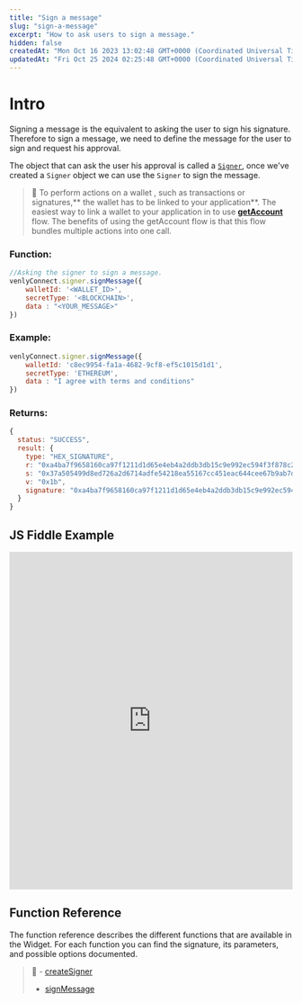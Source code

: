```yaml
---
title: "Sign a message"
slug: "sign-a-message"
excerpt: "How to ask users to sign a message."
hidden: false
createdAt: "Mon Oct 16 2023 13:02:48 GMT+0000 (Coordinated Universal Time)"
updatedAt: "Fri Oct 25 2024 02:25:48 GMT+0000 (Coordinated Universal Time)"
---
```

# Intro

Signing a message is the equivalent to asking the user to sign his signature. Therefore to sign a message, we need to define the message for the user to sign and request his approval.

The object that can ask the user his approval is called a [`Signer`](https://venly.readme.io/docs/signer), once we've created a `Signer` object we can use the `Signer` to sign the message.

> 🚧 To perform actions on a wallet , such as transactions or signatures,** the wallet has to be linked to your application**.  The easiest way to link a wallet to your application in to use **[getAccount](https://docs.venly.io/docs/widget-user-authentication#get-user-account)** flow.  The benefits of using the getAccount flow is that this flow bundles multiple actions into one call.

### Function:

```javascript
//Asking the signer to sign a message.
venlyConnect.signer.signMessage({
    walletId: '<WALLET_ID>',
    secretType: '<BLOCKCHAIN>',
    data : "<YOUR_MESSAGE>"
})
```

### Example:

```javascript
venlyConnect.signer.signMessage({
    walletId: 'c8ec9954-fa1a-4682-9cf8-ef5c1015d1d1',
    secretType: 'ETHEREUM',
    data : "I agree with terms and conditions"
})
```

### Returns:

```javascript
{
  status: "SUCCESS",
  result: {
    type: "HEX_SIGNATURE",
    r: "0xa4ba7f9658160ca97f1211d1d65e4eb4a2ddb3db15c9e992ec594f3f878c29f6",
    s: "0x37a505499d8ed726a2d6714adfe54218ea55167cc451eac644cee67b9ab7d8a6",
    v: "0x1b",
    signature: "0xa4ba7f9658160ca97f1211d1d65e4eb4a2ddb3db15c9e992ec594f3f878c29f637a505499d8ed726a2d6714adfe54218ea55167cc451eac644cee67b9ab7d8a61b"
  }
}
```

## JS Fiddle Example

<iframe width="100%" height="600" src="https://jsfiddle.net/abdullah066/s8tgjyd6/embedded/" frameborder="0"></iframe>


## Function Reference

The function reference describes the different functions that are available in the Widget. For each function you can find the signature, its parameters, and possible options documented.

> 📘 - [createSigner](https://venly.readme.io/docs/createsigner)
> - [signMessage](https://venly.readme.io/docs/signmessage)
